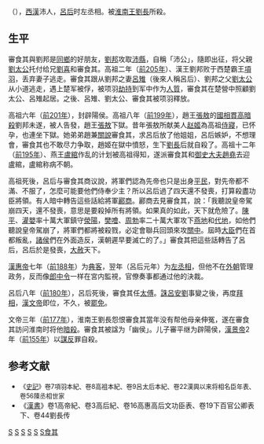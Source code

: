 '''{{Ruby|審|-{zh-tw:ㄕㄣˇ;zh-cn:shěn}-}}{{ruby|食|-{zh-tw:一ˋ;zh-cn:yì;zh-hk:ji6}-}}{{ruby|其|-{zh-cn:jī;zh-tw:ㄐㄧ;zh-hk:gei1}-}}'''（{{bd|前3世纪|？|前177年||catIdx=S}}），[[西漢|西漢]]沛人，[[吕雉|呂后]]时左丞相。被[[淮南王|淮南王]][[刘长_(淮南王)|劉長]]所殺。

== 生平 ==
審食其與劉邦是[[同鄉|同鄉]]的好朋友，[[劉邦|劉邦]]攻取[[沛縣|沛縣]]，自稱「沛公」，隨即出征，将父親[[劉太公|劉太公]]托付给兄[[刘喜_(代王)|劉喜]]和審食其。高祖二年（[[前205年|前205年]]）、漢王劉邦败于西楚霸王[[項羽|項羽]]，丢弃妻子逃走。審食其跟从劉邦之妻[[呂雉|呂雉]]（後來人稱呂后）、劉邦之父[[劉太公|劉太公]]从小道逃走，遇上楚军被俘，被项羽[[劫持|劫持]]到军中作为[[人質|人質]]，審食其在楚營中照顧劉太公、呂雉起居。之後、呂雉、劉太公、審食其被项羽釋放。

高祖六年（[[前201年|前201年]]），封辟陽侯。高祖八年（[[前199年|前199年]]），趙王[[張敖|張敖]]的[[國相|國相]][[貫高|貫高]][[暗殺|暗殺]]劉邦未遂，被人告發，趙王[[張敖|張敖]]下獄。昔年張敖所献美人[[赵姬_(汉朝)|赵姬]]為高祖[[侍寢|侍寢]]，已怀孕，也連坐下獄。她弟弟趙兼[[關說|關說]]審食其，求呂后放了他姐姐，呂后嫉妒，不想理會，審食其也不敢尽力争取，趙姬在獄中憤怒，生下[[刘长_(淮南王)|劉長]]后就自殺了。高祖十二年（[[前195年|前195年]]）、燕王[[盧綰|盧綰]]作乱的计划被高祖得知，遂派審食其和[[御史大夫|御史大夫]][[趙堯|趙堯]]去迎盧綰，盧綰称病不朝。

高祖死後，呂后与審食其商议說，將軍們認為先帝也只是出身[[平民|平民]]，對先帝都不滿、不服了，怎麼可能要他們侍奉少主？所以呂后過了四天還不發喪，打算殺盡功臣將領。有人暗中轉告這些話給將軍[[酈商|酈商]]。酈商去見審食其，說：「我聽說皇帝駕崩四天，還不發喪，意思是要殺掉所有將領。如果真的如此，天下就危險了。[[陈平_(汉朝)|陳平]]、[[灌嬰|灌嬰]]率十萬大軍鎮守[[滎陽郡|滎陽]]，[[樊噲|樊噲]]、[[周勃|周勃]]率二十萬大軍攻下[[广阳郡|燕地]]和[[代郡|代地]]，如他們聽說皇帝駕崩了，將軍們都將被殺戮，必定會聯兵回頭來攻[[渭河平原|關中]]。屆時[[大臣|大臣]]們在首都叛亂，[[諸侯|諸侯]]們在外面造反，漢朝遲早要滅亡的了。」審食其把這些話轉告了呂后，呂后於是發喪，[[大赦|大赦]]天下。

[[漢惠帝|漢惠帝]]七年（[[前188年|前188年]]）为[[典客|典客]]，翌年（呂后元年）为[[左丞相|左丞相]]，但他不在[[外朝|外朝]]管理政务，反而像[[郎中令|郎中令]]一样在宮内監視，官僚奏事都通过他的決裁。

呂后八年（[[前180年|前180年]]），呂后死後，審食其任[[太傅|太傅]]。[[誅呂安劉|誅呂安劉]]事變之後，再度[[拜相|拜相]]，[[漢文帝|漢文帝]]即位，不久，被[[罷免|罷免]]。

文帝三年（[[前177年|前177年]]），淮南王劉長怨恨審食其當年没有帮他母亲伸冤，遂在審食其訪问淮南时将他[[暗殺|暗殺]]。審食其被諡为「幽侯」。儿子審平继为辟陽侯，[[漢景帝|漢景帝]]2年（[[前155年|前155年]]）以[[謀反|謀反]]罪自殺。

== 参考文献 ==
*<span style="font-size:90%;">《[[史記|史記]]》卷7項羽本紀、卷8高祖本紀、卷9呂太后本紀、卷22漢興以来将相名臣年表、卷56陳丞相世家
*《[[漢書|漢書]]》卷1高帝紀、卷3高后紀、卷16高惠高后文功臣表、卷19下百官公卿表下、卷44劉長传</span>

{{start box}}
{{s-before|[[陈平_(汉朝)|陈平]]}}
{{s-title|[[西汉|西汉]]左[[丞相|丞相]]|前187年—前181年}}
{{s-after|[[陈平_(汉朝)|陈平]]}}
{{end box}}

{{西汉丞相}}
{{西汉上公}}
{{秦末汉初人物}}

[[Category:西汉丞相|S]]
[[Category:西汉列侯|S]]
[[Category:楚漢戰爭人物|S]]
[[Category:漢朝被處決者|S]]
[[Category:沛縣人|S]]
[[Category:審姓|S食其]]